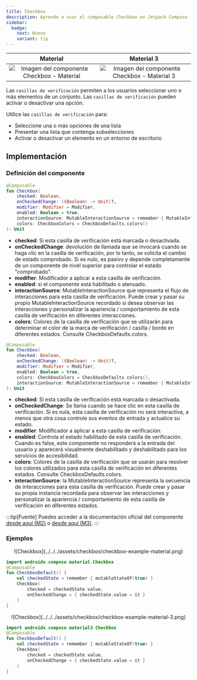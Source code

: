 ```yaml
---
title: Checkbox
description: Aprende a usar el composable Checkbox en Jetpack Compose.
sidebar:
  badge:
    text: Nuevo
    variant: tip
---
```



| Material| Material 3|
| :----------------: | :------: |
| ![Imagen del componente Checkbox - Material](../../../assets/checkbox/checkbox-header-material.png)              | ![Imagen del componente Checkbox - Material 3](../../../assets/checkbox/checkbox-header-material-3.png) |

Las `casillas de verificación` permiten a los usuarios seleccionar uno o más elementos de un conjunto. Las `casillas de verificación` pueden activar o desactivar una opción.

Utilice las `casillas de verificación` para:

- Seleccione una o más opciones de una lista
- Presentar una lista que contenga subselecciones
- Activar o desactivar un elemento en un entorno de escritorio

## Implementación

### Definición del componente

<Tabs>
<TabItem label="Material">

```kotlin frame="terminal"
@Composable
fun Checkbox(
    checked: Boolean,
    onCheckedChange: ((Boolean) -> Unit)?,
    modifier: Modifier = Modifier,
    enabled: Boolean = true,
    interactionSource: MutableInteractionSource = remember { MutableInteractionSource() },
    colors: CheckboxColors = CheckboxDefaults.colors()
): Unit
```

- **checked**: Si esta casilla de verificación está marcada o desactivada.
- **onCheckedChange**: devolución de llamada que se invocará cuando se haga clic en la casilla de verificación, por lo tanto, se solicita el cambio de estado comprobado. Si es nulo, es pasivo y depende completamente de un componente de nivel superior para controlar el estado "comprobado".
- **modifier**: Modificador a aplicar a esta casilla de verificación.
- **enabled**: si el componente está habilitado o atenuado.
- **interactionSource**: MutableInteractionSource que representa el flujo de interacciones para esta casilla de verificación. Puede crear y pasar su propio MutableInteractionSource recordado si desea observar las interacciones y personalizar la apariencia / comportamiento de esta casilla de verificación en diferentes interacciones.
- **colors**: Colores de la casilla de verificación que se utilizarán para determinar el color de la marca de verificación / casilla / borde en diferentes estados. Consulte CheckboxDefaults.colors.

</TabItem>

<TabItem label="Material 3">

```kotlin frame="terminal"
@Composable
fun Checkbox(
    checked: Boolean,
    onCheckedChange: ((Boolean) -> Unit)?,
    modifier: Modifier = Modifier,
    enabled: Boolean = true,
    colors: CheckboxColors = CheckboxDefaults.colors(),
    interactionSource: MutableInteractionSource = remember { MutableInteractionSource() }
): Unit
```

- **checked**: Si esta casilla de verificación está marcada o desactivada.
- **onCheckedChange**: Se llama cuando se hace clic en esta casilla de verificación. Si es nula, esta casilla de verificación no será interactiva, a menos que otra cosa controle sus eventos de entrada y actualice su estado.
- **modifier**: Modificador a aplicar a esta casilla de verificación.
- **enabled**: Controla el estado habilitado de esta casilla de verificación. Cuando es false, este componente no responderá a la entrada del usuario y aparecerá visualmente deshabilitado y deshabilitado para los servicios de accesibilidad.
- **colors**: Colores de la casilla de verificación que se usarán para resolver los colores utilizados para esta casilla de verificación en diferentes estados. Consulte CheckboxDefaults.colors.
- **interactionSource**: la MutableInteractionSource representa la secuencia de interacciones para esta casilla de verificación. Puede crear y pasar su propia instancia recordada para observar las interacciones y personalizar la apariencia / comportamiento de esta casilla de verificación en diferentes estados.

</TabItem>
</Tabs>

:::tip[Fuente]
Puedes acceder a la documentación oficial del componente
[desde aquí (M2)](https://developer.android.com/reference/kotlin/androidx/compose/material/package-summary#Checkbox(kotlin.Boolean,kotlin.Function1,androidx.compose.ui.Modifier,kotlin.Boolean,androidx.compose.foundation.interaction.MutableInteractionSource,androidx.compose.material.CheckboxColors))
o [desde aquí (M3)](https://developer.android.com/reference/kotlin/androidx/compose/material3/package-summary#Checkbox(kotlin.Boolean,kotlin.Function1,androidx.compose.ui.Modifier,kotlin.Boolean,androidx.compose.material3.CheckboxColors,androidx.compose.foundation.interaction.MutableInteractionSource)).
:::

### Ejemplos

<Tabs>
<TabItem label="Material">

<center>![Checkbox](../../../assets/checkbox/checkbox-example-material.png)</center>

```kotlin "androidx.compose.material.Checkbox" title="CheckboxM2Default" frame="terminal"
import androidx.compose.material.Checkbox
@Composable
fun CheckboxDefault() {
    val checkedState = remember { mutableStateOf(true) }
    Checkbox(
        checked = checkedState.value,
        onCheckedChange = { checkedState.value = it }
    )
}
```
</TabItem>

<TabItem label="Material 3">

<center>![Checkbox](../../../assets/checkbox/checkbox-example-material-3.png)</center>

```kotlin "androidx.compose.material3.Checkbox" title="CheckboxM3Default" frame="terminal"
import androidx.compose.material3.Checkbox
@Composable
fun CheckboxDefault() {
    val checkedState = remember { mutableStateOf(true) }
    Checkbox(
        checked = checkedState.value,
        onCheckedChange = { checkedState.value = it }
    )
}
```

</TabItem>
</Tabs>